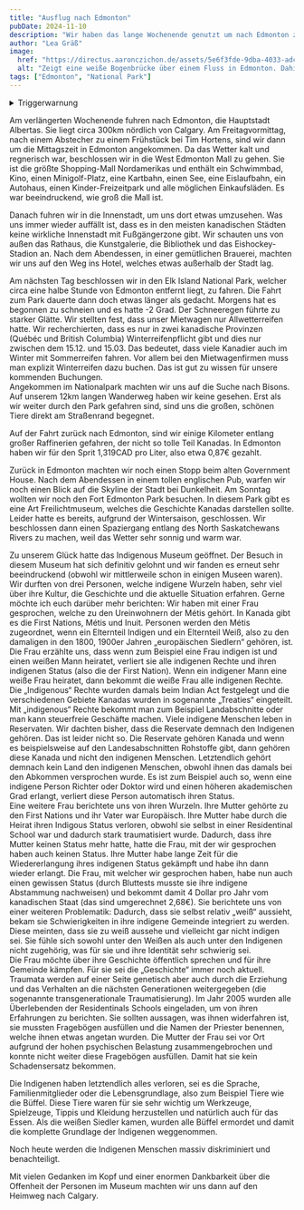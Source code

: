 ```yaml
---
title: "Ausflug nach Edmonton"
pubDate: 2024-11-10
description: "Wir haben das lange Wochenende genutzt um nach Edmonton zu fahren."
author: "Lea Gräß"
image:
  href: "https://directus.aaronczichon.de/assets/5e6f3fde-9dba-4033-adca-f0f078891dfc.JPG?quality=70&width=1600"
  alt: "Zeigt eine weiße Bogenbrücke über einem Fluss in Edmonton. Dahinter ist eine Zugbrücke in Rostfarben zu sehen. Auf der rechten Flussuferseite sieht man Teile der Skyline von Edmonton."
tags: ["Edmonton", "National Park"]
---
```



<details>
  <summary>Triggerwarnung</summary>
  Wir kommen aus Deutschland und möchten so viel wie möglich über die Geschichte und die aktuelle Situation der indigenen Menschen in Kanada lernen. Da wir keine Muttersprachler sind, haben wir möglicherweise Fehler gemacht oder nicht alles richtig verstanden. Wir entschuldigen uns dafür.
  Wenn du dich unwohl fühlst oder Verbesserungsvorschläge für diesen Text hast, lass es uns bitte wissen. Wir lernen gerne dazu und verbessern uns.
</details>

Am verlängerten Wochenende fuhren nach Edmonton, die Hauptstadt Albertas. Sie liegt circa 300km nördlich von Calgary. Am Freitagvormittag, nach einem Abstecher zu einem Frühstück bei Tim Hortens, sind wir dann um die Mittagszeit in Edmonton angekommen. Da das Wetter kalt und regnerisch war, beschlossen wir in die West Edmonton Mall zu gehen. Sie ist die größte Shopping-Mall Nordamerikas und enthält ein Schwimmbad, Kino, einen Minigolf-Platz, eine Kartbahn, einen See, eine Eislaufbahn, ein Autohaus, einen Kinder-Freizeitpark und alle möglichen Einkaufsläden. Es war beeindruckend, wie groß die Mall ist.

Danach fuhren wir in die Innenstadt, um uns dort etwas umzusehen. Was uns immer wieder auffällt ist, dass es in den meisten kanadischen Städten keine wirkliche Innenstadt mit Fußgängerzone gibt. Wir schauten uns von außen das Rathaus, die Kunstgalerie, die Bibliothek und das Eishockey-Stadion an. Nach dem Abendessen, in einer gemütlichen Brauerei, machten wir uns auf den Weg ins Hotel, welches etwas außerhalb der Stadt lag. 

Am nächsten Tag beschlossen wir in den Elk Island National Park, welcher circa eine halbe Stunde von Edmonton entfernt liegt, zu fahren. Die Fahrt zum Park dauerte dann doch etwas länger als gedacht. Morgens hat es begonnen zu schneien und es hatte -2 Grad. Der Schneeregen führte zu starker Glätte. Wir stellten fest, dass unser Mietwagen nur Allwetterreifen hatte. Wir recherchierten, dass es nur in zwei kanadische Provinzen (Québéc und British Columbia) Winterreifenpflicht gibt und dies nur zwischen dem 15.12. und 15.03. Das bedeutet, dass viele Kanadier auch im Winter mit Sommerreifen fahren. Vor allem bei den Mietwagenfirmen muss man explizit Winterreifen dazu buchen. Das ist gut zu wissen für unsere kommenden Buchungen.    
Angekommen im Nationalpark machten wir uns auf die Suche nach Bisons. Auf unserem 12km langen Wanderweg haben wir keine gesehen. Erst als wir weiter durch den Park gefahren sind, sind uns die großen, schönen Tiere direkt am Straßenrand begegnet. 

<DirectusImage assetId="aa13e950-9acd-47f7-b93b-d223eec2aec1.jpg" />

Auf der Fahrt zurück nach Edmonton, sind wir einige Kilometer entlang großer Raffinerien gefahren, der nicht so tolle Teil Kanadas. In Edmonton haben wir für den Sprit 1,319CAD pro Liter, also etwa 0,87€ gezahlt.

Zurück in Edmonton machten wir noch einen Stopp beim alten Government House. Nach dem Abendessen in einem tollen englischen Pub, warfen wir noch einen Blick auf die Skyline der Stadt bei Dunkelheit. 
Am Sonntag wollten wir noch den Fort Edmonton Park besuchen. In diesem Park gibt es eine Art Freilichtmuseum, welches die Geschichte Kanadas darstellen sollte. Leider hatte es bereits, aufgrund der Wintersaison, geschlossen. Wir beschlossen dann einen Spaziergang entlang des North Saskatchewans Rivers zu machen, weil das Wetter sehr sonnig und warm war. 

Zu unserem Glück hatte das Indigenous Museum geöffnet. Der Besuch in diesem Museum hat sich definitiv gelohnt und wir fanden es erneut sehr beeindruckend (obwohl wir mittlerweile schon in einigen Museen waren). Wir durften von drei Personen, welche indigene Wurzeln haben, sehr viel über ihre Kultur, die Geschichte und die aktuelle Situation erfahren. Gerne möchte ich euch darüber mehr berichten: 
Wir haben mit einer Frau gesprochen, welche zu den Ureinwohnern der Métis gehört. In Kanada gibt es die First Nations, Métis und Inuit. Personen werden den Métis zugeordnet, wenn ein Elternteil Indigen und ein Elternteil Weiß, also zu den damaligen in den 1800, 1900er Jahren „europäischen Siedlern“ gehören, ist.     
Die Frau erzählte uns, dass wenn zum Beispiel eine Frau indigen ist und einen weißen Mann heiratet, verliert sie alle indigenen Rechte und ihren indigenen Status (also die der First Nation). Wenn ein indigener Mann eine weiße Frau heiratet, dann bekommt die weiße Frau alle indigenen Rechte. 
Die „Indigenous“ Rechte wurden damals beim Indian Act festgelegt und die verschiedenen Gebiete Kanadas wurden in sogenannte „Treaties“ eingeteilt. Mit „indigenous“ Rechte bekommt man zum Beispiel Landabschnitte oder man kann steuerfreie Geschäfte machen. Viele indigene Menschen leben in Reservaten. Wir dachten bisher, dass die Reservate demnach den Indigenen gehören. Das ist leider nicht so. Die Reservate gehören Kanada und wenn es beispielsweise auf den Landesabschnitten Rohstoffe gibt, dann gehören diese Kanada und nicht den indigenen Menschen. Letztendlich gehört demnach kein Land den indigenen Menschen, obwohl ihnen das damals bei den Abkommen versprochen wurde. Es ist zum Beispiel auch so, wenn eine indigene Person Richter oder Doktor wird und einen höheren akademischen Grad erlangt, verliert diese Person automatisch ihren Status.   
Eine weitere Frau berichtete uns von ihren Wurzeln. Ihre Mutter gehörte zu den First Nations und ihr Vater war Europäisch. Ihre Mutter habe durch die Heirat ihren Indigous Status verloren, obwohl sie selbst in einer Residentinal School war und dadurch stark traumatisiert wurde. Dadurch, dass ihre Mutter keinen Status mehr hatte, hatte die Frau, mit der wir gesprochen haben auch keinen Status. Ihre Mutter habe lange Zeit für die Wiedererlangung ihres indigenen Status gekämpft und habe ihn dann wieder erlangt. Die Frau, mit welcher wir gesprochen haben, habe nun auch einen gewissen Status (durch Bluttests musste sie ihre indigene Abstammung nachweisen) und bekommt damit 4 Dollar pro Jahr vom kanadischen Staat (das sind umgerechnet 2,68€). Sie berichtete uns von einer weiteren Problematik: Dadurch, dass sie selbst relativ „weiß“ aussieht, bekam sie Schwierigkeiten in ihre indigene Gemeinde integriert zu werden. Diese meinten, dass sie zu weiß aussehe und vielleicht gar nicht indigen sei. Sie fühle sich sowohl unter den Weißen als auch unter den Indigenen nicht zugehörig, was für sie und ihre Identität sehr schwierig sei.    
Die Frau möchte über ihre Geschichte öffentlich sprechen und für ihre Gemeinde kämpfen. Für sie sei die „Geschichte“ immer noch aktuell. Traumata werden auf einer Seite genetisch aber auch durch die Erziehung und das Verhalten an die nächsten Generationen weitergegeben (die sogenannte transgenerationale Traumatisierung). Im Jahr 2005 wurden alle Überlebenden der Residentinals Schools eingeladen, um von ihren Erfahrungen zu berichten. Sie sollten aussagen, was ihnen widerfahren ist, sie mussten Fragebögen ausfüllen und die Namen der Priester benennen, welche ihnen etwas angetan wurden. Die Mutter der Frau sei vor Ort aufgrund der hohen psychischen Belastung zusammengebrochen und konnte nicht weiter diese Fragebögen ausfüllen. Damit hat sie kein Schadensersatz bekommen. 

<DirectusGallery folderName="47 Edmonton" />

Die Indigenen haben letztendlich alles verloren, sei es die Sprache, Familienmitglieder oder die Lebensgrundlage, also zum Beispiel Tiere wie die Büffel. Diese Tiere waren für sie sehr wichtig um Werkzeuge, Spielzeuge, Tippis und Kleidung herzustellen und natürlich auch für das Essen. Als die weißen Siedler kamen, wurden alle Büffel ermordet und damit die komplette Grundlage der Indigenen weggenommen.

Noch heute werden die Indigenen Menschen massiv diskriminiert und benachteiligt. 

Mit vielen Gedanken im Kopf und einer enormen Dankbarkeit über die Offenheit der Personen im Museum machten wir uns dann auf den Heimweg nach Calgary. 